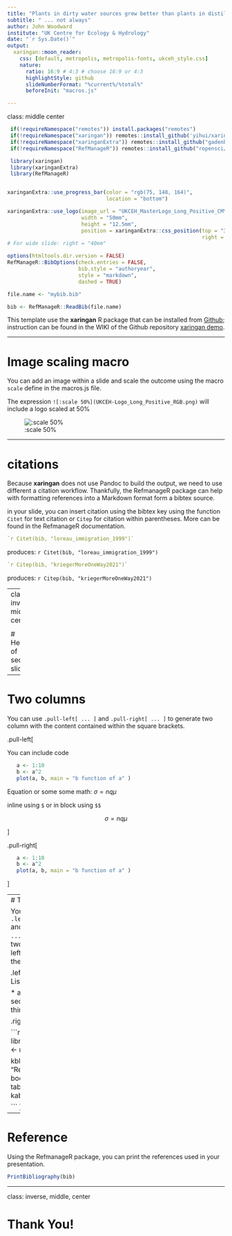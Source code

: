 ```yaml
---
title: "Plants in dirty water sources grew better than plants in distilled water"
subtitle: " ... not always"
author: John Woodward 
institute: "UK Centre for Ecology & Hydrology"
date: "`r Sys.Date()`"
output:
  xaringan::moon_reader:
    css: [default, metropolis, metropolis-fonts, ukceh_style.css]
    nature:
      ratio: 16:9 # 4:3 # choose 16:9 or 4:3
      highlightStyle: github  
      slideNumberFormat: "%current%/%total%"
      beforeInit: "macros.js"

---
```

class: middle center
<!-- 
  This first part setup your R environment and use [xaringan] and [xaringanExtra] to build the slide and 
  add progress bar and UKCEH logo on each slide, except the title slide. Because xaringan does not use 
  Pandoc, we use [RefmanageR] to handle citation and reference from a .bib file.
  
  Colors and other CSS specifications used in this template are in the ukceh_style.css that 
  can be adapted or omitted from the css: listed in the YAML header.
  
  With xaringan, slide title are indicated with # and closed with --- 
  
  This template include a marcros.js file with only one macro so far for scaling images.
  the macro scale is called by adding :scale xx% in square bracket of your image
  (e.g., ![:scale 50%](UKCEH-Logo_Long_Positive_RGB.png) see below).
  
  
-->

```r
 if(!requireNamespace("remotes")) install.packages("remotes")
 if(!requireNamespace("xaringan")) remotes::install_github('yihui/xaringan')
 if(!requireNamespace("xaringanExtra")) remotes::install_github("gadenbuie/xaringanExtra")
 if(!requireNamespace("RefManageR")) remotes::install_github("ropensci/RefManageR")

 library(xaringan)
 library(xaringanExtra)
 library(RefManageR)



```

```r
xaringanExtra::use_progress_bar(color = "rgb(75, 148, 164)", 
                                location = "bottom")
```

```r
xaringanExtra::use_logo(image_url = "UKCEH_MasterLogo_Long_Positive_CMYK.svg", # "UKCEH-Logo_Long_Positive_RGB.png"
                        width = "50mm",
                        height = "12.5mm",
                        position = xaringanExtra::css_position(top = "31em", 
                                                               right = "49em") )
# For wide slide: right = "40em"

```

```r
options(htmltools.dir.version = FALSE)
RefManageR::BibOptions(check.entries = FALSE, 
                       bib.style = "authoryear", 
                       style = "markdown",
                       dashed = TRUE)

file.name <- "mybib.bib"

bib <- RefManageR::ReadBib(file.name)
```


This template use the **xaringan** R package that can be installed from [Github](https://github.com/yihui/xaringan);
instruction can be found in the WIKI of the Github repository
[xaringan demo](https://slides.yihui.org/xaringan/#1).

---

# Image scaling macro

You can add an image within a slide and scale the outcome using the macro `scale` define
in the macros.js file.

The expression `![:scale 50%](UKCEH-Logo_Long_Positive_RGB.png)` will include a logo scaled at 50%


![:scale 50%](UKCEH_MasterLogo_Long_Positive_CMYK.svg)


---


# citations

Because **xaringan** does not use Pandoc to build the output, we need to use different
a citation workflow. Thankfully, the RefmanageR package can help with formatting references
into a Markdown format form a bibtex source.

in your slide, you can insert citation using the bibtex key using the function `Citet` for text citation
or `Citep` for citation within parentheses. More can be found in the RefmanageR documentation.


```r
`r Citet(bib, "loreau_immigration_1999")`
```

produces: `r Citet(bib, "loreau_immigration_1999")` 

```r
`r Citep(bib, "kriegerMoreOneWay2021")`
```

produces: `r Citep(bib, "kriegerMoreOneWay2021")`

---
class: inverse, middle, center

<!-- you can include a section break with the class: inverse and a section title -->

# Header of section slide

---

# Two columns

You can use `.pull-left[ ... ]` and `.pull-right[ ... ]` to generate two column 
with the content contained within the square brackets.

.pull-left[

 You can include code
 
```r
   a <- 1:10
   b <- a^2
   plot(a, b, main = "b function of a" )
```
 
  Equation or some some math: $\sigma = nq\mu$
  
  inline using `$` or in block using `$$`
 
  $$\sigma = nq\mu$$
 
]

.pull-right[

  
```r
   a <- 1:10
   b <- a^2
   plot(a, b, main = "b function of a" )
```

]

---
# Two columns

You can also use `.left-column[ ... ]` and `.right-column[ ... ]` to generate two columns 
with the left being 20% and the right 75%.


.left-column[ 
#### List

* a first thing
* a second thing
* a third
]

 
.right-column[
  
```r
library(kableExtra)
dt <- mtcars[1:5, 1:6]

kbl(dt, caption = "Recreating booktabs style table") %>%
kable_paper("hover")

```
]

---

# Reference

Using the RefmanageR package, you can print the references used in your
presentation.

```r
PrintBibliography(bib)
```

---
class: inverse, middle, center
<!-- Again you can use the inverse class to mark the end of the presentation -->

# Thank You!

